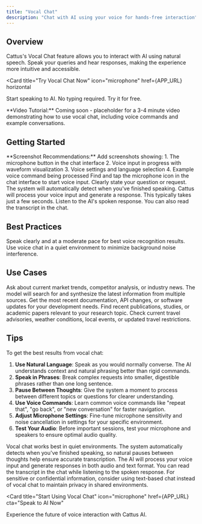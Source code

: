 ```yaml
---
title: "Vocal Chat"
description: "Chat with AI using your voice for hands-free interaction"
---
```



## Overview

Cattus's Vocal Chat feature allows you to interact with AI using natural speech. Speak your queries and hear responses, making the experience more intuitive and accessible.

<Card
  title="Try Vocal Chat Now"
  icon="microphone"
  href={APP_URL}
  horizontal
>
  Start speaking to AI. No typing required. Try it for free.
</Card>

<Info>
**Video Tutorial:** Coming soon - placeholder for a 3-4 minute video demonstrating how to use vocal chat, including voice commands and example conversations.
</Info>

## Getting Started

<Note>
**Screenshot Recommendations:** Add screenshots showing:
1. The microphone button in the chat interface
2. Voice input in progress with waveform visualization
3. Voice settings and language selection
4. Example voice command being processed
</Note>

<Steps>
  <Step title="Click the Microphone">
    Find and tap the microphone icon in the chat interface to start voice input.
  </Step>

  <Step title="Speak Your Message">
    Clearly state your question or request. The system will automatically detect when you've finished speaking.
  </Step>

  <Step title="Wait for Processing">
    Cattus will process your voice input and generate a response. This typically takes just a few seconds.
  </Step>

  <Step title="Hear the Response">
    Listen to the AI's spoken response. You can also read the transcript in the chat.
  </Step>
</Steps>

## Best Practices

<CardGroup cols={2}>
  <Card title="Clear Speech" icon="volume-up">
    Speak clearly and at a moderate pace for best voice recognition results.
  </Card>
  <Card title="Quiet Environment" icon="volume-off">
    Use voice chat in a quiet environment to minimize background noise interference.
  </Card>
</CardGroup>

## Use Cases

<Accordion title="Market Research">
  Ask about current market trends, competitor analysis, or industry news. The model will search for and synthesize the latest information from multiple sources.
</Accordion>

<Accordion title="Technical Documentation">
  Get the most recent documentation, API changes, or software updates for your development needs.
</Accordion>

<Accordion title="Academic Research">
  Find recent publications, studies, or academic papers relevant to your research topic.
</Accordion>

<Accordion title="Travel Planning">
  Check current travel advisories, weather conditions, local events, or updated travel restrictions.
</Accordion>

## Tips

To get the best results from vocal chat:

1. **Use Natural Language**: Speak as you would normally converse. The AI understands context and natural phrasing better than rigid commands.
2. **Speak in Phrases**: Break complex requests into smaller, digestible phrases rather than one long sentence.
3. **Pause Between Thoughts**: Give the system a moment to process between different topics or questions for clearer understanding.
4. **Use Voice Commands**: Learn common voice commands like "repeat that", "go back", or "new conversation" for faster navigation.
5. **Adjust Microphone Settings**: Fine-tune microphone sensitivity and noise cancellation in settings for your specific environment.
6. **Test Your Audio**: Before important sessions, test your microphone and speakers to ensure optimal audio quality.

<Tip>
Vocal chat works best in quiet environments. The system automatically detects when you've finished speaking, so natural pauses between thoughts help ensure accurate transcription.
</Tip>

<Info>
The AI will process your voice input and generate responses in both audio and text format. You can read the transcript in the chat while listening to the spoken response.
</Info>

<Warning>
For sensitive or confidential information, consider using text-based chat instead of vocal chat to maintain privacy in shared environments.
</Warning>

<Card
  title="Start Using Vocal Chat"
  icon="microphone"
  href={APP_URL}
  cta="Speak to AI Now"
>
  Experience the future of voice interaction with Cattus AI.
</Card>